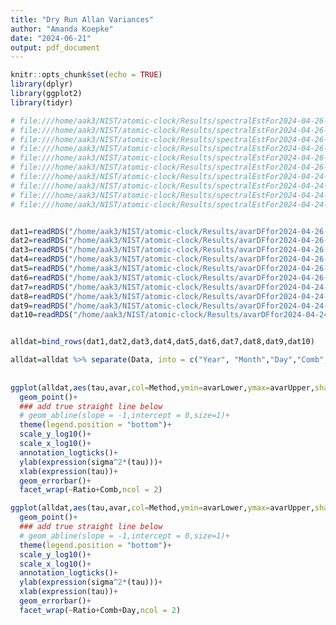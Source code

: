 ```yaml
---
title: "Dry Run Allan Variances"
author: "Amanda Koepke"
date: "2024-06-21"
output: pdf_document
---
```


```r
knitr::opts_chunk$set(echo = TRUE)
library(dplyr)
library(ggplot2)
library(tidyr)

```

```r

# file:///home/aak3/NIST/atomic-clock/Results/spectralEstFor2024-04-26-TiS-YbSr_Jun21.Rds
# file:///home/aak3/NIST/atomic-clock/Results/spectralEstFor2024-04-26-TiS-AlYb_Jun21.Rds
# file:///home/aak3/NIST/atomic-clock/Results/spectralEstFor2024-04-26-TiS-AlSr_Jun21.Rds
# file:///home/aak3/NIST/atomic-clock/Results/spectralEstFor2024-04-26-ErYb-YbSr_Jun21.Rds
# file:///home/aak3/NIST/atomic-clock/Results/spectralEstFor2024-04-26-ErYb-AlYb_Jun21.Rds
# file:///home/aak3/NIST/atomic-clock/Results/spectralEstFor2024-04-26-ErYb-AlSr_Jun21.Rds
# file:///home/aak3/NIST/atomic-clock/Results/spectralEstFor2024-04-24-TiS-AlSr_Jun21.Rds
# file:///home/aak3/NIST/atomic-clock/Results/spectralEstFor2024-04-24-ErYb-YbSr_Jun21.Rds
# file:///home/aak3/NIST/atomic-clock/Results/spectralEstFor2024-04-24-ErYb-AlSr_Jun21.Rds
# file:///home/aak3/NIST/atomic-clock/Results/spectralEstFor2024-04-24-ErYb-AlYb_Jun21.Rds


dat1=readRDS("/home/aak3/NIST/atomic-clock/Results/avarDFfor2024-04-26-TiS-YbSr_Jun25.Rds")
dat2=readRDS("/home/aak3/NIST/atomic-clock/Results/avarDFfor2024-04-26-TiS-AlYb_Jun25.Rds")
dat3=readRDS("/home/aak3/NIST/atomic-clock/Results/avarDFfor2024-04-26-TiS-AlSr_Jun25.Rds")
dat4=readRDS("/home/aak3/NIST/atomic-clock/Results/avarDFfor2024-04-26-ErYb-YbSr_Jun25.Rds")
dat5=readRDS("/home/aak3/NIST/atomic-clock/Results/avarDFfor2024-04-26-ErYb-AlYb_Jun25.Rds")
dat6=readRDS("/home/aak3/NIST/atomic-clock/Results/avarDFfor2024-04-26-ErYb-AlSr_Jun25.Rds")
dat7=readRDS("/home/aak3/NIST/atomic-clock/Results/avarDFfor2024-04-24-TiS-AlSr_Jun25.Rds")
dat8=readRDS("/home/aak3/NIST/atomic-clock/Results/avarDFfor2024-04-24-ErYb-YbSr_Jun25.Rds")
dat9=readRDS("/home/aak3/NIST/atomic-clock/Results/avarDFfor2024-04-24-ErYb-AlSr_Jun25.Rds")
dat10=readRDS("/home/aak3/NIST/atomic-clock/Results/avarDFfor2024-04-24-ErYb-AlYb_Jun25.Rds")


alldat=bind_rows(dat1,dat2,dat3,dat4,dat5,dat6,dat7,dat8,dat9,dat10)

alldat=alldat %>% separate(Data, into = c("Year", "Month","Day","Comb","Ratio"), sep = "-")
  
  
ggplot(alldat,aes(tau,avar,col=Method,ymin=avarLower,ymax=avarUpper,shape=Day))+
  geom_point()+
  ### add true straight line below
  # geom_abline(slope = -1,intercept = 0,size=1)+
  theme(legend.position = "bottom")+
  scale_y_log10()+
  scale_x_log10()+
  annotation_logticks()+
  ylab(expression(sigma^2*(tau)))+
  xlab(expression(tau))+
  geom_errorbar()+
  facet_wrap(~Ratio+Comb,ncol = 2)


```

```r

ggplot(alldat,aes(tau,avar,col=Method,ymin=avarLower,ymax=avarUpper,shape=Day))+
  geom_point()+
  ### add true straight line below
  # geom_abline(slope = -1,intercept = 0,size=1)+
  theme(legend.position = "bottom")+
  scale_y_log10()+
  scale_x_log10()+
  annotation_logticks()+
  ylab(expression(sigma^2*(tau)))+
  xlab(expression(tau))+
  geom_errorbar()+
  facet_wrap(~Ratio+Comb+Day,ncol = 2)
```